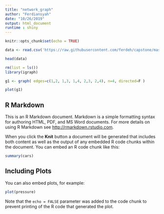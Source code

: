 ```yaml
---
title: "network_graph"
author: "Ferdiansyah"
date: "10/26/2019"
output: html_document
runtime : shiny
---
```


```r
knitr::opts_chunk$set(echo = TRUE)
```


```r
data <- read.csv('https://raw.githubusercontent.com/ferdeh/capstone/master/datasource/sales_order2.csv')

head(data)
```



```r
rm(list = ls())
library(igraph)


```
```r
g1 <- graph( edges=c(1,2, 1,3, 1,4, 2,3, 2,4), n=4, directed=F ) 

plot(g1) 
```




## R Markdown

This is an R Markdown document. Markdown is a simple formatting syntax for authoring HTML, PDF, and MS Word documents. For more details on using R Markdown see <http://rmarkdown.rstudio.com>.

When you click the **Knit** button a document will be generated that includes both content as well as the output of any embedded R code chunks within the document. You can embed an R code chunk like this:

```r
summary(cars)
```

## Including Plots

You can also embed plots, for example:

```r
plot(pressure)
```

Note that the `echo = FALSE` parameter was added to the code chunk to prevent printing of the R code that generated the plot.
